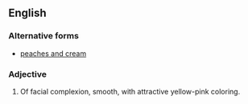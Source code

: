 ==English==

===Alternative forms===
* [[peaches and cream]]

===Adjective===
{{en-adj|head=[[peaches]]-[[and]]-[[cream]]}}
# {{label|en|idiomatic}} Of facial complexion, smooth, with attractive yellow-pink coloring.